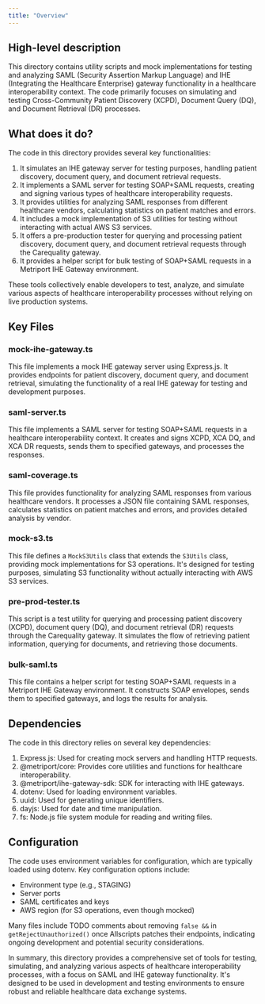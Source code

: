 ```yaml
---
title: "Overview"
---
```


## High-level description
This directory contains utility scripts and mock implementations for testing and analyzing SAML (Security Assertion Markup Language) and IHE (Integrating the Healthcare Enterprise) gateway functionality in a healthcare interoperability context. The code primarily focuses on simulating and testing Cross-Community Patient Discovery (XCPD), Document Query (DQ), and Document Retrieval (DR) processes.

## What does it do?
The code in this directory provides several key functionalities:

1. It simulates an IHE gateway server for testing purposes, handling patient discovery, document query, and document retrieval requests.
2. It implements a SAML server for testing SOAP+SAML requests, creating and signing various types of healthcare interoperability requests.
3. It provides utilities for analyzing SAML responses from different healthcare vendors, calculating statistics on patient matches and errors.
4. It includes a mock implementation of S3 utilities for testing without interacting with actual AWS S3 services.
5. It offers a pre-production tester for querying and processing patient discovery, document query, and document retrieval requests through the Carequality gateway.
6. It provides a helper script for bulk testing of SOAP+SAML requests in a Metriport IHE Gateway environment.

These tools collectively enable developers to test, analyze, and simulate various aspects of healthcare interoperability processes without relying on live production systems.

## Key Files

### mock-ihe-gateway.ts
This file implements a mock IHE gateway server using Express.js. It provides endpoints for patient discovery, document query, and document retrieval, simulating the functionality of a real IHE gateway for testing and development purposes.

### saml-server.ts
This file implements a SAML server for testing SOAP+SAML requests in a healthcare interoperability context. It creates and signs XCPD, XCA DQ, and XCA DR requests, sends them to specified gateways, and processes the responses.

### saml-coverage.ts
This file provides functionality for analyzing SAML responses from various healthcare vendors. It processes a JSON file containing SAML responses, calculates statistics on patient matches and errors, and provides detailed analysis by vendor.

### mock-s3.ts
This file defines a `MockS3Utils` class that extends the `S3Utils` class, providing mock implementations for S3 operations. It's designed for testing purposes, simulating S3 functionality without actually interacting with AWS S3 services.

### pre-prod-tester.ts
This script is a test utility for querying and processing patient discovery (XCPD), document query (DQ), and document retrieval (DR) requests through the Carequality gateway. It simulates the flow of retrieving patient information, querying for documents, and retrieving those documents.

### bulk-saml.ts
This file contains a helper script for testing SOAP+SAML requests in a Metriport IHE Gateway environment. It constructs SOAP envelopes, sends them to specified gateways, and logs the results for analysis.

## Dependencies
The code in this directory relies on several key dependencies:

1. Express.js: Used for creating mock servers and handling HTTP requests.
2. @metriport/core: Provides core utilities and functions for healthcare interoperability.
3. @metriport/ihe-gateway-sdk: SDK for interacting with IHE gateways.
4. dotenv: Used for loading environment variables.
5. uuid: Used for generating unique identifiers.
6. dayjs: Used for date and time manipulation.
7. fs: Node.js file system module for reading and writing files.

## Configuration
The code uses environment variables for configuration, which are typically loaded using dotenv. Key configuration options include:

- Environment type (e.g., STAGING)
- Server ports
- SAML certificates and keys
- AWS region (for S3 operations, even though mocked)

Many files include TODO comments about removing `false &&` in `getRejectUnauthorized()` once Allscripts patches their endpoints, indicating ongoing development and potential security considerations.

In summary, this directory provides a comprehensive set of tools for testing, simulating, and analyzing various aspects of healthcare interoperability processes, with a focus on SAML and IHE gateway functionality. It's designed to be used in development and testing environments to ensure robust and reliable healthcare data exchange systems.